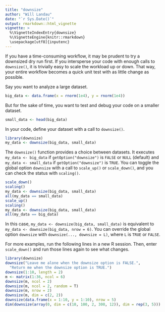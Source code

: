 ```yaml
---
title: "downsize"
author: "Will Landau"
date: "`r Sys.Date()`"
output: rmarkdown::html_vignette
vignette: >
  %\VignetteIndexEntry{downsize}
  %\VignetteEngine{knitr::rmarkdown}
  \usepackage[utf8]{inputenc}
---
```


If you have a time-consuming workflow, it may be prudent to try a downsized
dry run first. If you intersperse your code with enough calls to `downsize()`, 
it is trivially easy to scale the workload up or down. 
That way, your entire workflow becomes a quick unit test with as little change as possible.

Say you want to analyze a large dataset.

```r
big_data <- data.frame(x = rnorm(1e4), y = rnorm(1e4))
```

But for the sake of time, you want to test and debug your code on a smaller dataset.

```r
small_data <- head(big_data)
```

In your code, define your dataset with a call to `downsize()`.

```r
library(downsize)
my_data <- downsize(big_data, small_data)
```

The `downsize()` function provides a choice between datasets. 
It executes `my_data <- big_data` if `getOption("downsize")` is `FALSE` or `NULL` (default) and `my_data <- small_data` if `getOption("downsize")` is `TRUE`. 
You can toggle the global option `downsize` with a call to `scale_up()` or `scale_down()`, and you can check the status with `scaling()`.

```r
scale_down()
scaling()
my_data <- downsize(big_data, small_data)
all(my_data == small_data)
scale_up()
scaling()
my_data <- downsize(big_data, small_data)
all(my_data == big_data)
```

In this case, `my_data <- downsize(big_data, small_data)` is equivalent to `my_data <- downsize(big_data, nrow = 6)`. You can override the global option `downsize` with `downsize(..., downsize = L)`, where `L` is `TRUE` or `FALSE`.

For more examples, run the following lines in a new R session. Then, enter `scale_down()` and run those lines again to see what changes.

```r
library(downsize)
downsize("Leave me alone when the downsize option is FALSE.", 
  "Return me when the downsize option is TRUE.")
downsize(1:10, length = 2)
m <- matrix(1:36, ncol = 6)
downsize(m, ncol = 2)
downsize(m, ncol = 2, random = T)
downsize(m, nrow = 2)
downsize(m, dim = c(2, 2))
downsize(data.frame(x = 1:10, y = 1:10), nrow = 5)
dim(downsize(array(0, dim = c(10, 100, 2, 300, 12)), dim = rep(3, 5)))
```

